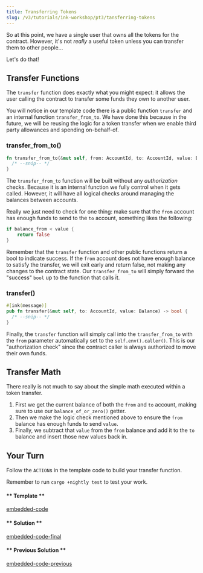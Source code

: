 ```yaml
---
title: Transferring Tokens
slug: /v3/tutorials/ink-workshop/pt3/tansferring-tokens
---
```


So at this point, we have a single user that owns all the tokens for the contract. However, it's not
_really_ a useful token unless you can transfer them to other people...

Let's do that!

## Transfer Functions

The `transfer` function does exactly what you might expect: it allows the user calling the contract
to transfer some funds they own to another user.

You will notice in our template code there is a public function `transfer` and an internal function
`transfer_from_to`. We have done this because in the future, we will be reusing the logic for a
token transfer when we enable third party allowances and spending on-behalf-of.

### transfer_from_to()

```rust
fn transfer_from_to(&mut self, from: AccountId, to: AccountId, value: Balance) -> bool {
  /* --snip-- */
}
```

The `transfer_from_to` function will be built without any _authorization_ checks. Because it is an
internal function we fully control when it gets called. However, it will have all logical checks
around managing the balances between accounts.

Really we just need to check for one thing: make sure that the `from` account has enough funds to
send to the `to` account, something likes the following:

```rust
if balance_from < value {
    return false
}
```

Remember that the `transfer` function and other public functions return a bool to indicate success.
If the `from` account does not have enough balance to satisfy the transfer, we will exit early and
return false, not making any changes to the contract state. Our `transfer_from_to` will simply
forward the "success" `bool` up to the function that calls it.

### transfer()

```rust
#[ink(message)]
pub fn transfer(&mut self, to: AccountId, value: Balance) -> bool {
  /* --snip-- */
}
```

Finally, the `transfer` function will simply call into the `transfer_from_to` with the `from`
parameter automatically set to the `self.env().caller()`. This is our "authorization check" since
the contract caller is always authorized to move their own funds.

## Transfer Math

There really is not much to say about the simple math executed within a token transfer.

1. First we get the current balance of both the `from` and `to` account, making sure to use our
`balance_of_or_zero()` getter.
2. Then we make the logic check mentioned above to ensure the `from` balance has enough funds to
send `value`.
3. Finally, we subtract that `value` from the `from` balance and add it to the `to` balance and
insert those new values back in.

## Your Turn

Follow the `ACTION`s in the template code to build your transfer function.

Remember to run `cargo +nightly test` to test your work.

<!-- tabs:start -->

#### ** Template **

[embedded-code](./assets/2.2-template.rs ':include :type=code embed-template')

#### ** Solution **

[embedded-code-final](./assets/2.2-finished-code.rs ':include :type=code embed-final')

#### ** Previous Solution **

[embedded-code-previous](./assets/2.1-finished-code.rs ':include :type=code embed-previous')

<!-- tabs:end -->